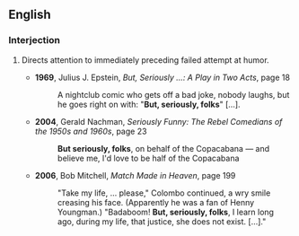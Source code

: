 ==English==

===Interjection===
{{en-interj}}

# {{lb|en|idiomatic}} Directs attention to immediately preceding failed attempt at humor.
#* '''1969''', Julius J. Epstein, ''But, Seriously ...: A Play in Two Acts'', page 18
#*: A nightclub comic who gets off a bad joke, nobody laughs, but he goes right on with: "'''But, seriously, folks'''" […].
#* '''2004''', Gerald Nachman, ''Seriously Funny: The Rebel Comedians of the 1950s and 1960s'', page 23
#*: '''But seriously, folks''', on behalf of the Copacabana — and believe me, I'd love to be half of the Copacabana
#* '''2006''', Bob Mitchell, ''Match Made in Heaven'', page 199
#*: "Take my life, … please," Colombo continued, a wry smile creasing his face. (Apparently he was a fan of Henny Youngman.) "Badaboom! '''But, seriously, folks''', I learn long ago, during my life, that justice, she does not exist. […]."